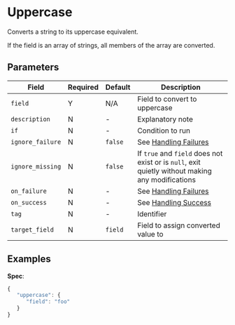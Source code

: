# Uppercase

<Synopsis>
Converts a string to its uppercase equivalent.
</Synopsis>

If the field is an array of strings, all members of the array are converted.

## Parameters

|Field|Required|Default|Description|
|---|---|---|---|
|`field`|Y|N/A|Field to convert to uppercase|
|`description`|N|-|Explanatory note|
|`if`|N|-|Condition to run|
|`ignore_failure`|N|`false`|See [Handling Failures](../handling-failures.mdx)|
|`ignore_missing`|N|`false`|If `true` and `field` does not exist or is `null`, exit quietly without making any modifications|
|`on_failure`|N|-|See [Handling Failures](../handling-failures.mdx)|
|`on_success`|N|-|See [Handling Success](../handling-success.mdx)|
|`tag`|N|-|Identifier|
|`target_field`|N|`field`|Field to assign converted value to|

## Examples

**Spec**:

```js
{
   "uppercase": {
      "field": "foo"
   }
}
```
